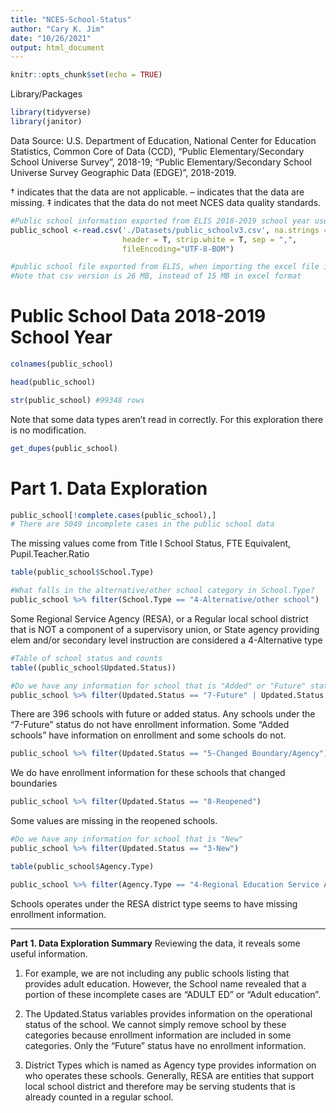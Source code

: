 ```yaml
---
title: "NCES-School-Status"
author: "Cary K. Jim"
date: "10/26/2021"
output: html_document
---
```


```r
knitr::opts_chunk$set(echo = TRUE)
```
Library/Packages
```r
library(tidyverse)
library(janitor)
```
Data Source: U.S. Department of Education, National Center for Education Statistics, Common Core of Data (CCD), "Public Elementary/Secondary School Universe Survey", 2018-19; "Public Elementary/Secondary School Universe Survey Geographic Data (EDGE)", 2018-2019.

† indicates that the data are not applicable. -- indicates that the data are missing. ‡ indicates that the data do not meet NCES data quality standards.

```r
#Public school information exported from ELIS 2018-2019 school year used symbols "-" for missing values, † is for Not applicable, ‡ for data not met quality standard
public_school <-read.csv('./Datasets/public_schoolv3.csv', na.strings = c("","-","‡"), 
                         header = T, strip.white = T, sep = ",",
                         fileEncoding="UTF-8-BOM")

#public school file exported from ELIS, when importing the excel file it was problematic with mixed data types.
#Note that csv version is 26 MB, instead of 15 MB in excel format
```
# Public School Data 2018-2019 School Year
```r
colnames(public_school)
```

```r
head(public_school)
```

```r
str(public_school) #99348 rows
```

Note that some data types aren't read in correctly. For this exploration there is no modification. 

```r
get_dupes(public_school)
```

# Part 1. Data Exploration

```r
public_school[!complete.cases(public_school),]
# There are 5049 incomplete cases in the public school data
```

The missing values come from Title I School Status, FTE Equivalent, Pupil.Teacher.Ratio

```r
table(public_school$School.Type)
```

```r
#What falls in the alternative/other school category in School.Type?
public_school %>% filter(School.Type == "4-Alternative/other school")
```

Some Regional Service Agency (RESA), or a Regular local school district that is NOT a component of a supervisory union, or State agency providing elem and/or secondary level instruction are considered a 4-Alternative type

```r
#Table of school status and counts
table((public_school$Updated.Status))
```

```r
#Do we have any information for school that is "Added" or "Future" status? 
public_school %>% filter(Updated.Status == "7-Future" | Updated.Status == "4-Added")
```

There are 396 schools with future or added status. Any schools under the "7-Future" status do not have enrollment information. Some "Added schools" have information on enrollment and some schools do not.

```r
public_school %>% filter(Updated.Status == "5-Changed Boundary/Agency")
```

We do have enrollment information for these schools that changed boundaries

```r
public_school %>% filter(Updated.Status == "8-Reopened")
```

Some values are missing in the reopened schools.

```r
#Do we have any information for school that is "New" 
public_school %>% filter(Updated.Status == "3-New")
```

```r
table(public_school$Agency.Type)
```

```r
public_school %>% filter(Agency.Type == "4-Regional Education Service Agency (RESA)")
```

Schools operates under the RESA district type seems to have missing enrollment information.

------------------------------------------------------------------------

**Part 1. Data Exploration Summary** Reviewing the data, it reveals some useful information. 

1.  For example, we are not including any public schools listing that provides adult education. However, the School name revealed that a portion of these incomplete cases are "ADULT ED" or "Adult education".

2.  The Updated.Status variables provides information on the operational status of the school. We cannot simply remove school by these categories because enrollment information are included in some categories. Only the "Future" status have no enrollment information.

3.  District Types which is named as Agency type provides information on who operates these schools. Generally, RESA are entities that support local school district and therefore may be serving students that is already counted in a regular school.
